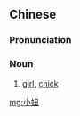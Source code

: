 ==Chinese==
{{zh-forms}}

===Pronunciation===
{{zh-pron
|m=xiǎoniū
|cat=n
}}

===Noun===
{{zh-noun}}

# {{lb|zh|dialectal}} [[girl]], [[chick]]

[[mg:小妞]]